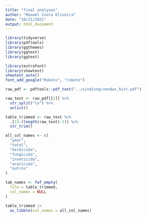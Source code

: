 ```yaml
---
title: "final analyses"
author: "Maxwel Coura Oliveira"
date: "10/21/2021"
output: html_document
---
```


```r
library(tidyverse)
library(pdftools)
library(ggthemes)
library(ggtext)
library(ggtext)
```

```r
library(extrafont)
library(showtext)
showtext_auto()
font_add_google("Roboto", "roboto") 
```

```r
raw_pdf <- pdftools::pdf_text("../sindiveg/vendas_hist.pdf")
```


```r
raw_text <- raw_pdf[[1]] %>% 
  str_split("\n") %>% 
  unlist()
```


```r
table_trimmed <- raw_text %>% 
  .[13:(length(raw_text)-1)] %>% 
  str_trim()
```



```r
all_col_names <- c(
  "year",
  "total",
  "herbicida",
  "fungicida",
  "inseticida",
  "acaricida",
  "outros"
)

tab_names <- fwf_empty(
  file = table_trimmed,
  col_names = NULL
)
```

```r
table_trimmed |> 
  as_tibble(col_names = all_col_names)
```


